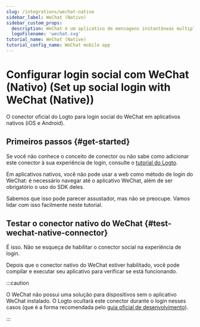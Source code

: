 ```yaml
---
slug: /integrations/wechat-native
sidebar_label: WeChat (Nativo)
sidebar_custom_props:
  description: WeChat é um aplicativo de mensagens instantâneas multiplataforma.
  logoFilename: 'wechat.svg'
tutorial_name: WeChat (Native)
tutorial_config_name: WeChat mobile app
---
```




# Configurar login social com WeChat (Nativo) (Set up social login with WeChat (Native))

O conector oficial do Logto para login social do WeChat em aplicativos nativos (iOS e Android).

<GuideTip />

## Primeiros passos \{#get-started}

Se você não conhece o conceito de conector ou não sabe como adicionar este conector à sua experiência de login, consulte o [tutorial do Logto](/connectors/social-connectors).

Em aplicativos nativos, você não pode usar a web como método de login do WeChat: é necessário navegar até o aplicativo WeChat, além de ser obrigatório o uso do SDK deles.

Sabemos que isso pode parecer assustador, mas não se preocupe. Vamos lidar com isso facilmente neste tutorial.

<Integration />

## Testar o conector nativo do WeChat \{#test-wechat-native-connector}

É isso. Não se esqueça de <MainSiteUrl href="/connectors/social-connectors#enable-social-sign-in">habilitar o conector social na experiência de login</MainSiteUrl>.

Depois que o conector nativo do WeChat estiver habilitado, você pode compilar e executar seu aplicativo para verificar se está funcionando.

:::caution

O WeChat não possui uma solução para dispositivos sem o aplicativo WeChat instalado. O Logto ocultará este conector durante o login nesses casos (que é a forma recomendada pelo [guia oficial de desenvolvimento](https://developers.weixin.qq.com/doc/oplatform/en/Mobile_App/WeChat_Login/Development_Guide.html)).

:::
